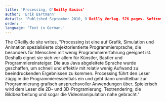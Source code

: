 ```yaml
---
title: 'Processing, O'Reilly Basics'
author: 'Erik Bartmann'
details: 'Published September 2010, O'Reilly Verlag. 576 pages. Softcover.'
order: ''
language: 'Text in German.'
---
```


The OReilly.de site writes, "Processing ist eine auf Grafik, Simulation und Animation spezialisierte objektorientierte Programmiersprache, die besonders für Menschen mit wenig Programmiererfahrung geeignet ist. Deshalb eignet sie sich vor allem für Künstler, Bastler und Programmiereinsteiger. Die aus Java abgeleitete Sprache wurde geschaffen, um schnell und effektiv mit relativ wenig Aufwand zu beeindruckenden Ergebnissen zu kommen. Processing führt den Leser zügig in die Programmieressentials ein und geht dann unmittelbar zur Programmierung grafisch anspruchsvoller Anwendungen über. Spielerisch wird dem Leser die 2D- und 3D-Programierung, Textrendering, die Bildbearbeitung und sogar die Videomanipulation nahe gebracht."